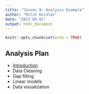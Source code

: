 ```yaml
---
title: "lesson 9: Analysis Example"
author: "Mitch Korolev"
date: "2023-03-01"
output: html_document
---
```


```r
knitr::opts_chunk$set(echo = TRUE)
```

## Analysis Plan
- [Introduction](rmarkdown-practice.html) 
- Data Cleaning
- Gap filling
- Linear models
- Data visualization

